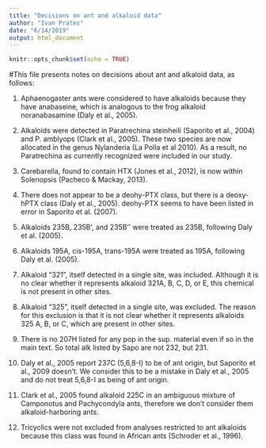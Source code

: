 ```yaml
---
title: "Decisions on ant and alkaloid data"
author: "Ivan Prates"
date: "6/14/2019"
output: html_document
---
```


```r
knitr::opts_chunk$set(echo = TRUE)
```

#This file presents notes on decisions about ant and alkaloid data, as follows:

1. Aphaenogaster ants were considered to have alkaloids because they have anabaseine, which is analogous to the frog alkaloid noranabasamine (Daly et al., 2005).

2. Alkaloids were detected in Paratrechina steinheili (Saporito et al., 2004) and P. amblyops (Clark et al., 2005). These two species are now allocated in the genus Nylanderia (La Polla et al 2010). As a result, no Paratrechina as currently recognized were included in our study.

3. Carebarella, found to contain HTX (Jones et al., 2012), is now within Solenopsis (Pacheco & Mackay, 2013).

4. There does not appear to be a deohy-PTX class, but there is a deoxy-hPTX class (Daly et al., 2005). deohy-PTX seems to have been listed in error in Saporito et al. (2007).

5. Alkaloids 235B, 235B', and 235B'' were treated as 235B, following Daly et al. (2005).

6. Alkaloids 195A, cis-195A, trans-195A were treated as 195A, following Daly et al. (2005).

7. Alkaloid "321", itself detected in a single site, was included. Although it is no clear whether it represents alkaloid 321A, B, C, D, or E, this chemical is not present in other sites.

8. Alkaloid "325", itself detected in a single site, was excluded. The reason for this exclusion is that it is not clear whether it represents alkaloids 325 A, B, or C, which are present in other sites.

9. There is no 207H listed for any pop in the sup. material even if so in the main text. So total alk listed by Sapo are not 232, but 231.

10. Daly et al., 2005 report 237C (5,6,8-I) to be of ant origin, but Saporito et al., 2009 doesn't. We consider this to be a mistake in Daly et al., 2005 and do not treat 5,6,8-I as being of ant origin.

11. Clark et al., 2005 found alkaloid 225C in an ambiguous mixture of Camponotus and Pachycondyla ants, therefore we don't consider them alkaloid-harboring ants. 

12. Tricyclics were not excluded from analyses restricted to ant alkaloids because this class was found in African ants (Schroder et al., 1996).
